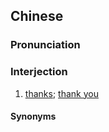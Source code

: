 {{also|谢谢侬}}
==Chinese==
{{zh-forms|s=谢谢侬|type=21}}
{{phrasebook|zh}}

===Pronunciation===
{{zh-pron
|w=3xxia xxia+3non,3xxia hhia+3non
|cat=intj
}}

===Interjection===
{{zh-interj}}

# {{lb|zh|Wu}} [[thanks]]; [[thank you]]

====Synonyms====
{{zh-dial|謝謝}}